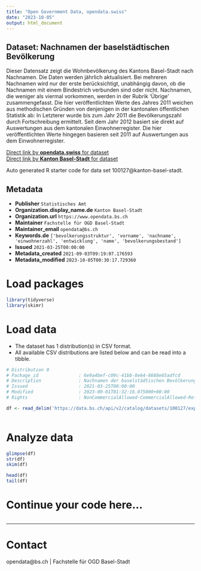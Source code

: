 ```yaml
---
title: "Open Government Data, opendata.swiss"
date: "2023-10-05"
output: html_document
---
```


## Dataset: Nachnamen der baselstädtischen Bevölkerung

Dieser Datensatz zeigt die Wohnbevölkerung des Kantons Basel-Stadt nach Nachnamen. Die Daten werden jährlich aktualisiert. Bei mehreren Nachnamen wird nur der erste berücksichtigt, unabhängig davon, ob die Nachnamen mit einem Bindestrich verbunden sind oder nicht. Nachnamen, die weniger als viermal vorkommen, werden in der Rubrik 'Übrige' zusammengefasst. Die hier veröffentlichten Werte des Jahres 2011 weichen aus methodischen Gründen von denjenigen in der kantonalen öffentlichen Statistik ab: In Letzterer wurde bis zum Jahr 2011 die Bevölkerungszahl durch Fortschreibung ermittelt. Seit dem Jahr 2012 basiert sie direkt auf Auswertungen aus dem kantonalen Einwohnerregister. Die hier veröffentlichten Werte hingegen basieren seit 2011 auf Auswertungen aus dem Einwohnerregister.

[Direct link by **opendata.swiss** for dataset](https://opendata.swiss/de/dataset/nachnamen-der-baselstadtischen-bevolkerung)<br>
[Direct link by **Kanton Basel-Stadt** for dataset](https://data.bs.ch/explore/dataset/100127/)

Auto generated R starter code for data set 100127@kanton-basel-stadt.

## Metadata

- **Publisher** `Statistisches Amt`
- **Organization.display_name.de** `Kanton Basel-Stadt`
- **Organization.url** `https://www.opendata.bs.ch`
- **Maintainer** `Fachstelle für OGD Basel-Stadt`
- **Maintainer_email** `opendata@bs.ch`
- **Keywords.de** `['bevolkerungsstruktur', 'vorname', 'nachname', 'einwohnerzahl', 'entwicklung', 'name', 'bevolkerungsbestand']`
- **Issued** `2021-03-25T00:00:00`
- **Metadata_created** `2021-09-03T09:19:07.176593`
- **Metadata_modified** `2023-10-05T00:30:17.729360`


# Load packages

```r

library(tidyverse)
library(skimr)

```

# Load data

-   The dataset has 1 distribution(s) in CSV format.
-   All available CSV distributions are listed below and can be read into a tibble.

```r

# Distribution 0
# Package_id               : 6e9a4bef-c09c-41bb-8e64-8688e65adfcd
# Description              : Nachnamen der baselstädtischen Bevölkerung (csv)
# Issued                   : 2021-03-25T00:00:00
# Modified                 : 2023-09-01T01:32:16.075000+00:00
# Rights                   : NonCommercialAllowed-CommercialAllowed-ReferenceRequired

df <- read_delim('https://data.bs.ch/api/v2/catalog/datasets/100127/exports/csv')



```

# Analyze data

```r

glimpse(df)
str(df)
skim(df)

head(df)
tail(df)

```

# Continue your code here...

```r

```

------------------------------------------------------------------------

# Contact

opendata@bs.ch | Fachstelle für OGD Basel-Stadt
